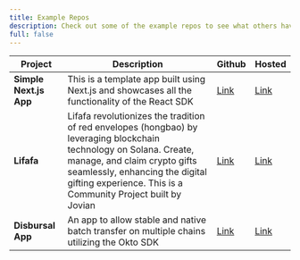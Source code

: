 ```yaml
---
title: Example Repos
description: Check out some of the example repos to see what others have been building using Okto!
full: false
---
```


| Project                             | Description                                                                                                                                                                                                                                            | Github                                                               | Hosted                                             |
|-------------------------------------|--------------------------------------------------------------------------------------------------------------------------------------------------------------------------------------------------------------------------------------------------------|----------------------------------------------------------------------|----------------------------------------------------|
| **Simple Next.js App**                  | This is a template app built using Next.js and showcases all the functionality of the React SDK                                                                                                                                                        |[Link](https://github.com/okto-hq/okto-sdk-react-nextjs-starter-repo) | [Link](https://okto-sdk-react-example.vercel.app/) |
| **Lifafa**	                          | Lifafa revolutionizes the tradition of red envelopes (hongbao) by leveraging blockchain technology on Solana. Create, manage, and claim crypto gifts seamlessly, enhancing the digital gifting experience. This is a Community Project built by Jovian |[Link](https://github.com/okto-hq/okto-sdk-react-example-lifafa)      | [Link](https://www.lifafa.fun/)                    |
| **Disbursal App**	                          | An app to allow stable and native batch transfer on multiple chains utilizing the Okto SDK |[Link](https://github.com/okto-hq/okto-batch-token-disbursal-app)      | [Link](https://okto-batch-token-disbursal-app.vercel.app/)                    |
